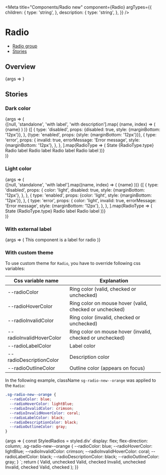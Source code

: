 


<Meta
  title="Components/Radio new"
  component={Radio}
  argTypes={{
    children: {
      type: 'string',
    },
    description: {
      type: 'string',
    },
  }}
/>

# Radio

- [Radio group](#radio-group)
- [Stories](#stories)

## Overview

<Canvas>
  <Story name="Default">{args => <Radio {...args} />}</Story>
</Canvas>

<ArgsTable story="Default" />

## Stories

### Dark color

<Canvas>
  <Story name="Dark color">
    {args => (
      <div>
        <StoryVariantTable className="sg-story-variant-table--align-items-top">
          <thead>
            <tr>
              {[null, 'standalone', 'with label', 'with description'].map(
                (name, index) => (
                  <th>
                    <Headline
                      key={index}
                      extraBold
                      transform="uppercase"
                      type="span"
                      color="text-gray-70"
                      size="small"
                    >
                      {name}
                    </Headline>
                  </th>
                )
              )}
            </tr>
          </thead>
          <tbody>
            {[
              {
                type: 'disabled',
                props: {disabled: true, style: {marginBottom: '12px'}},
              },
              {type: 'enabled', props: {style: {marginBottom: '12px'}}},
              {
                type: 'error',
                props: {
                  invalid: true,
                  errorMessage: 'Error message',
                  style: {marginBottom: '12px'},
                },
              },
            ].map(RadioType => (
              <tr key={RadioType.type}>
                <td>
                  <Headline bold color="text-gray-50" size="xsmall">
                    State
                  </Headline>
                  <Headline
                    extraBold
                    transform="uppercase"
                    type="span"
                    color="text-gray-70"
                    size="small"
                  >
                    {RadioType.type}
                  </Headline>
                </td>
                <td>
                  <Flex alignItems="center" direction="column">
                    <Radio {...RadioType.props} errorMessage={null} />
                    <Radio {...RadioType.props} checked errorMessage={null} />
                  </Flex>
                </td>
                <td>
                  <Flex alignItems="center" direction="column">
                    <Radio {...RadioType.props}>Radio label</Radio>
                    <Radio {...RadioType.props} checked>
                      Radio label
                    </Radio>
                  </Flex>
                </td>
                <td>
                  <Flex
                    alignItems="center"
                    direction="column"
                    style={{
                      width: '320px',
                    }}
                  >
                    <Radio
                      {...RadioType.props}
                      description="More detailed description about this element. You can
                          use here even some formatting and links."
                    >
                      Radio label
                    </Radio>
                    <Radio
                      {...RadioType.props}
                      description="More detailed description about this element. You can
                          use here even some formatting and links."
                      checked
                    >
                      Radio label
                    </Radio>
                  </Flex>
                </td>
              </tr>
            ))}
          </tbody>
        </StoryVariantTable>
      </div>
    )}
  </Story>
</Canvas>

### Light color

<Canvas>
  <Story name="Light color">
    {args => (
      <div>
        <StoryVariantTable className="sg-story-variant-table--align-items-top">
          <thead>
            <tr>
              {[null, 'standalone', 'with label'].map((name, index) => (
                <th>
                  <Headline
                    key={index}
                    extraBold
                    transform="uppercase"
                    type="span"
                    color="text-gray-70"
                    size="small"
                  >
                    {name}
                  </Headline>
                </th>
              ))}
            </tr>
          </thead>
          <tbody>
            {[
              {
                type: 'disabled',
                props: {
                  color: 'light',
                  disabled: true,
                  style: {marginBottom: '12px'},
                },
              },
              {
                type: 'enabled',
                props: {color: 'light', style: {marginBottom: '12px'}},
              },
              {
                type: 'error',
                props: {
                  color: 'light',
                  invalid: true,
                  errorMessage: 'Error message',
                  style: {marginBottom: '12px'},
                },
              },
            ].map(RadioType => (
              <tr
                key={RadioType.type}
                style={{
                  backgroundColor: '#000',
                }}
              >
                <td
                  style={{
                    backgroundColor: 'white',
                  }}
                >
                  <Headline bold color="text-gray-50" size="xsmall">
                    State
                  </Headline>
                  <Headline
                    extraBold
                    transform="uppercase"
                    type="span"
                    color="text-gray-70"
                    size="small"
                  >
                    {RadioType.type}
                  </Headline>
                </td>
                <td>
                  <Flex alignItems="center" direction="column">
                    <Radio {...RadioType.props} errorMessage={null} />
                    <Radio {...RadioType.props} checked errorMessage={null} />
                  </Flex>
                </td>
                <td>
                  <Flex alignItems="center" direction="column">
                    <Radio {...RadioType.props}>Radio label</Radio>
                    <Radio {...RadioType.props} checked>
                      Radio label
                    </Radio>
                  </Flex>
                </td>
              </tr>
            ))}
          </tbody>
        </StoryVariantTable>
      </div>
    )}
  </Story>
</Canvas>

### With external label

<Canvas>
  <Story name="With external label" args={{value: 'test'}}>
    {args => (
      <label id="myRadioID-label">
        <Flex
          style={{
            backgroundColor: 'lightblue',
            borderRadius: '8px',
            padding: '20px 40px',
          }}
        >
          This component is a label for radio
          <Radio value={args.value} aria-labelledby="myRadioID-label" />
        </Flex>
      </label>
    )}
  </Story>
</Canvas>

### With custom theme

To use custom theme for `Radio`, you have to override following css variables:

| Css variable name        | Explanation                                               |
| ------------------------ | --------------------------------------------------------- |
| --radioColor             | Ring color (valid, checked or unchecked)                  |
| --radioHoverColor        | Ring color on mouse hover (valid, checked or unchecked)   |
| --radioInvalidColor      | Ring color (invalid, checked or unchecked)                |
| --radioInvalidHoverColor | Ring color on mouse hover (invalid, checked or unchecked) |
| --radioLabelColor        | Label color                                               |
| --radioDescriptionColor  | Description color                                         |
| --radioOutlineColor      | Outline color (appears on focus)                          |

In the following example, className `sg-radio-new--orange` was applied to the `Radio`:

```css
.sg-radio-new--orange {
  --radioColor: blue;
  --radioHoverColor: lightBlue;
  --radioInvalidColor: crimson;
  --radioInvalidHoverColor: coral;
  --radioLabelColor: black;
  --radioDescriptionColor: black;
  --radioOutlineColor: gray;
}
```

<Canvas>
  <Story
    name="With custom theme"
    args={{children: 'Custom label', className: 'sg-radio-new--orange'}}
  >
    {args => {
      const StyledRadios = styled.div`
        display: flex;
        flex-direction: column;
        .sg-radio-new--orange {
          --radioColor: blue;
          --radioHoverColor: lightBlue;
          --radioInvalidColor: crimson;
          --radioInvalidHoverColor: coral;
          --radioLabelColor: black;
          --radioDescriptionColor: black;
          --radioOutlineColor: gray;
        }
      `;
      return (
        <StyledRadios>
          <Radio {...args}>Valid, unchecked</Radio>
          <Radio {...args} checked>
            Valid, checked
          </Radio>
          <Radio {...args} invalid>
            Invalid, unchecked
          </Radio>
          <Radio {...args} checked invalid>
            Invalid, checked
          </Radio>
          <Radio {...args} description="Some description" checked>
            Valid, checked
          </Radio>
        </StyledRadios>
      );
    }}
  </Story>
</Canvas>
